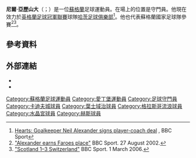 '''尼爾·亞歷山大'''（{{lang-en|Neil Alexander}}；{{bd|1978年|3月10日}}）是一位[[蘇格蘭|蘇格蘭]]足球運動員。在場上的位置是守門員。他現在效力於[[英格蘭足球冠軍聯賽|英格蘭足球冠軍聯賽]]球隊[[哈茨足球俱樂部|哈茨足球俱樂部]]<ref>[http://www.bbc.co.uk/sport/0/football/27977321 Hearts: Goalkeeper Neil Alexander signs player-coach deal] {{Wayback|url=http://www.bbc.co.uk/sport/0/football/27977321 |date=20140710005205 }}, BBC Sport</ref>。他也代表蘇格蘭國家足球隊參賽<ref>[http://news.bbc.co.uk/sport1/hi/football/teams/c/cardiff_city/2218677.stm "Alexander earns Faroes place"] BBC Sport. 27 August 2002.</ref><ref>[http://news.bbc.co.uk/sport1/hi/football/internationals/4754586.stm "Scotland 1–3 Switzerland"] {{Wayback|url=http://news.bbc.co.uk/sport1/hi/football/internationals/4754586.stm |date=20170805103131 }} BBC Sport. 1 March 2006.</ref>。
==參考資料==
{{Reflist}}

==外部連結==
*{{soccerbase|id=11770|name=Neil Alexander}}
*{{SFA Profile|id=21616|name=Neil Alexander}}

{{DEFAULTSORT:Alexander, Neil}}
[[Category:蘇格蘭足球運動員|Category:蘇格蘭足球運動員]]
[[Category:愛丁堡運動員|Category:愛丁堡運動員]]
[[Category:足球守門員|Category:足球守門員]]
[[Category:卡迪夫城球員|Category:卡迪夫城球員]]
[[Category:葉士域治球員|Category:葉士域治球員]]
[[Category:格拉斯哥流浪球員|Category:格拉斯哥流浪球員]]
[[Category:水晶宮球員|Category:水晶宮球員]]
[[Category:赫斯球員|Category:赫斯球員]]